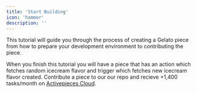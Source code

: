 ```yaml
---
title: 'Start Building'
icon: 'hammer'
description: ''
---
```

 
This tutorial will guide you through the process of creating a Gelato piece from how to prepare your development environment to contributing the piece.

When you finish this tutorial you will have a piece that has an action which fetches random icecream flavor and trigger which fetches new icecream flavor created.
<Card title="Contribution" icon="gift" iconType="duotone" color="#6e41e2">
 Contribute a piece to our our repo and recieve +1,400 tasks/month on [Activepieces Cloud](https://cloud.activepieces.com).
</Card>
